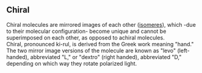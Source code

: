 == Chiral ==
Chiral molecules are mirrored images of each other ([[isomeres]]), which -due to their molecular configuration- become unique and cannot be superimposed on each other, as opposed to achiral molecules.<br>
Chiral, pronounced ki-rul, is derived from the Greek work meaning "hand." The two mirror image versions of the molecule are known as "levo" (left-handed), abbreviated "L," or "dextro" (right handed), abbreviated "D," depending on which way they rotate polarized light.